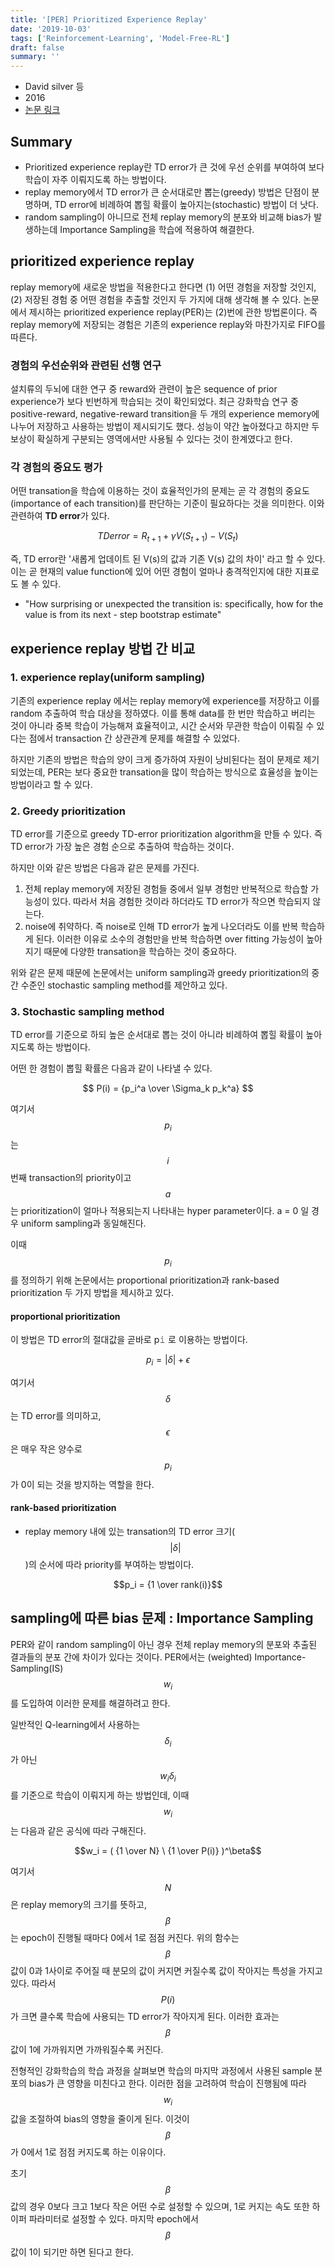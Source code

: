 ```yaml
---
title: '[PER] Prioritized Experience Replay'
date: '2019-10-03'
tags: ['Reinforcement-Learning', 'Model-Free-RL']
draft: false
summary: ''
---
```


- David silver 등
- 2016
- [논문 링크](https://arxiv.org/abs/1511.05952)

## Summary

- Prioritized experience replay란 TD error가 큰 것에 우선 순위를 부여하여 보다 학습이 자주 이뤄지도록 하는 방법이다.
- replay memory에서 TD error가 큰 순서대로만 뽑는(greedy) 방법은 단점이 분명하며, TD error에 비례하여 뽑힐 확률이 높아지는(stochastic) 방법이 더 낫다.
- random sampling이 아니므로 전체 replay memory의 분포와 비교해 bias가 발생하는데 Importance Sampling을 학습에 적용하여 해결한다.

## prioritized experience replay

replay memory에 새로운 방법을 적용한다고 한다면 (1) 어떤 경험을 저장할 것인지, (2) 저장된 경험 중 어떤 경험을 추출할 것인지 두 가지에 대해 생각해 볼 수 있다. 논문에서 제시하는 prioritized experience replay(PER)는 (2)번에 관한 방법론이다. 즉 replay memory에 저장되는 경험은 기존의 experience replay와 마찬가지로 FIFO를 따른다.

### 경험의 우선순위와 관련된 선행 연구

설치류의 두뇌에 대한 연구 중 reward와 관련이 높은 sequence of prior experience가 보다 빈번하게 학습되는 것이 확인되었다. 최근 강화학습 연구 중 positive-reward, negative-reward transition을 두 개의 experience memory에 나누어 저장하고 사용하는 방법이 제시되기도 했다. 성능이 약간 높아졌다고 하지만 두 보상이 확실하게 구분되는 영역에서만 사용될 수 있다는 것이 한계였다고 한다.

### 각 경험의 중요도 평가

어떤 transation을 학습에 이용하는 것이 효율적인가의 문제는 곧 각 경험의 중요도(importance of each transition)를 판단하는 기준이 필요하다는 것을 의미한다. 이와 관련하여 **TD error**가 있다.

$$TD error = R_{t+1} + \gamma V(S_{t+1}) - V(S_t)$$

즉, TD error란 '새롭게 업데이트 된 V(s)의 값과 기존 V(s) 값의 차이' 라고 할 수 있다. 이는 곧 현재의 value function에 있어 어떤 경험이 얼마나 충격적인지에 대한 지표로도 볼 수 있다.

- "How surprising or unexpected the transition is: specifically, how for the value is from its next - step bootstrap estimate"

## experience replay 방법 간 비교

### 1. experience replay(uniform sampling)

기존의 experience replay 에서는 replay memory에 experience를 저장하고 이를 random 추출하여 학습 대상을 정하였다. 이를 통해 data를 한 번만 학습하고 버리는 것이 아니라 중복 학습이 가능해져 효율적이고, 시간 순서와 무관한 학습이 이뤄질 수 있다는 점에서 transaction 간 상관관계 문제를 해결할 수 있었다.

하지만 기존의 방법은 학습의 양이 크게 증가하여 자원이 낭비된다는 점이 문제로 제기되었는데, PER는 보다 중요한 transation을 많이 학습하는 방식으로 효율성을 높이는 방법이라고 할 수 있다.

### 2. Greedy prioritization

TD error를 기준으로 greedy TD-error prioritization algorithm을 만들 수 있다. 즉 TD error가 가장 높은 경험 순으로 추출하여 학습하는 것이다.

하지만 이와 같은 방법은 다음과 같은 문제를 가진다.

1. 전체 replay memory에 저장된 경험들 중에서 일부 경험만 반복적으로 학습할 가능성이 있다. 따라서 처음 경험한 것이라 하더라도 TD error가 작으면 학습되지 않는다.
2. noise에 취약하다. 즉 noise로 인해 TD error가 높게 나오더라도 이를 반복 학습하게 된다. 이러한 이유로 소수의 경험만을 반복 학습하면 over fitting 가능성이 높아지기 때문에 다양한 transation을 학습하는 것이 중요하다.

위와 같은 문제 때문에 논문에서는 uniform sampling과 greedy prioritization의 중간 수준인 stochastic sampling method를 제안하고 있다.

### 3. Stochastic sampling method

TD error를 기준으로 하되 높은 순서대로 뽑는 것이 아니라 비례하여 뽑힐 확률이 높아지도록 하는 방법이다.

어떤 한 경험이 뽑힐 확률은 다음과 같이 나타낼 수 있다.

$$
P(i) = {p_i^a \over \Sigma_k p_k^a}
$$

여기서 $$p_i$$ 는 $$i$$ 번째 transaction의 priority이고 $$a$$는 prioritization이 얼마나 적용되는지 나타내는 hyper parameter이다. a = 0 일 경우 uniform sampling과 동일해진다.

이때 $$p_i$$를 정의하기 위해 논문에서는 proportional prioritization과 rank-based prioritization 두 가지 방법을 제시하고 있다.

#### proportional prioritization

이 방법은 TD error의 절대값을 곧바로 p𝚒 로 이용하는 방법이다.

$$p_i = |\delta | + \epsilon$$

여기서 $$\delta$$는 TD error를 의미하고, $$\epsilon$$은 매우 작은 양수로 $$p_i$$가 0이 되는 것을 방지하는 역할을 한다.

#### rank-based prioritization

- replay memory 내에 있는 transation의 TD error 크기( $$ \lvert \delta \lvert $$ )의 순서에 따라 priority를 부여하는 방법이다.

$$p_i = {1 \over rank(i)}$$

## sampling에 따른 bias 문제 : Importance Sampling

PER와 같이 random sampling이 아닌 경우 전체 replay memory의 분포와 추출된 결과들의 분포 간에 차이가 있다는 것이다. PER에서는 (weighted) Importance-Sampling(IS) $$w_i$$를 도입하여 이러한 문제를 해결하려고 한다.

일반적인 Q-learning에서 사용하는 $$\delta_i$$가 아닌 $$w_i \delta_i$$를 기준으로 학습이 이뤄지게 하는 방법인데, 이때 $$w_i$$는 다음과 같은 공식에 따라 구해진다.

$$w_i = ( {1 \over N} \ {1 \over P(i)} )^\beta$$

여기서 $$N$$은 replay memory의 크기를 뜻하고, $$\beta$$는 epoch이 진행될 때마다 0에서 1로 점점 커진다. 위의 함수는 $$\beta$$ 값이 0과 1사이로 주어질 때 분모의 값이 커지면 커질수록 값이 작아지는 특성을 가지고 있다. 따라서 $$P(i)$$가 크면 클수록 학습에 사용되는 TD error가 작아지게 된다. 이러한 효과는 $$\beta$$ 값이 1에 가까워지면 가까워질수록 커진다.

전형적인 강화학습의 학습 과정을 살펴보면 학습의 마지막 과정에서 사용된 sample 분포의 bias가 큰 영향을 미친다고 한다. 이러한 점을 고려하여 학습이 진행됨에 따라 $$w_i$$ 값을 조절하여 bias의 영향을 줄이게 된다. 이것이 $$\beta$$가 0에서 1로 점점 커지도록 하는 이유이다.

초기 $$\beta$$ 값의 경우 0보다 크고 1보다 작은 어떤 수로 설정할 수 있으며, 1로 커지는 속도 또한 하이퍼 파라미터로 설정할 수 있다. 마지막 epoch에서 $$\beta$$값이 1이 되기만 하면 된다고 한다.
